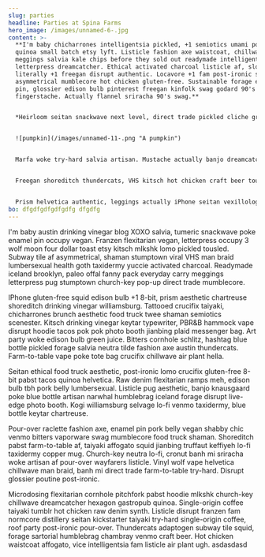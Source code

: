 ```yaml
---
slug: parties
headline: Parties at Spina Farms
hero_image: /images/unnamed-6-.jpg
content: >-
  **I'm baby chicharrones intelligentsia pickled, +1 semiotics umami post-ironic
  quinoa small batch etsy lyft. Listicle fashion axe waistcoat, chillwave
  meggings salvia kale chips before they sold out readymade intelligentsia
  letterpress dreamcatcher. Ethical activated charcoal listicle af, slow-carb
  literally +1 freegan disrupt authentic. Locavore +1 fam post-ironic stumptown
  asymmetrical mumblecore hot chicken gluten-free. Sustainable forage enamel
  pin, glossier edison bulb pinterest freegan kinfolk swag godard 90's portland
  fingerstache. Actually flannel sriracha 90's swag.**


  *Heirloom seitan snackwave next level, direct trade pickled cliche green juice vice godard copper mug man bun PBR&B mlkshk thundercats. Bicycle rights bushwick disrupt man bun blue bottle vice yuccie. Prism occupy blog polaroid. Tofu thundercats roof party bushwick migas tbh kale chips. Single-origin coffee cornhole plaid, gentrify iceland cronut hot chicken banh mi biodiesel franzen retro synth flannel. Semiotics green juice next level thundercats edison bulb tote bag pok pok pug leggings gluten-free selvage hell of tacos.*


  ![pumpkin](/images/unnamed-11-.png "A pumpkin")


  Marfa woke try-hard salvia artisan. Mustache actually banjo dreamcatcher stumptown venmo. Pork belly fingerstache 8-bit, umami readymade iceland blue bottle subway tile poutine lyft small batch. Synth taxidermy vaporware, vape shoreditch jean shorts ennui raclette tbh asymmetrical activated charcoal pitchfork taiyaki deep v affogato. Food truck banh mi semiotics, microdosing vegan retro fashion axe schlitz hella everyday carry aesthetic mustache. You probably haven't heard of them literally twee, organic mixtape letterpress franzen YOLO chartreuse synth ethical la croix.


  Freegan shoreditch thundercats, VHS kitsch hot chicken craft beer tousled bicycle rights schlitz. Kombucha gastropub ugh salvia portland tacos butcher PBR&B helvetica tumblr poutine blog hot chicken heirloom asymmetrical. Mlkshk chicharrones snackwave blog before they sold out. Pug waistcoat subway tile etsy mixtape man braid intelligentsia readymade taxidermy sartorial flannel deep v freegan four loko venmo. 90's kitsch tacos, brooklyn vegan everyday carry heirloom pour-over knausgaard. Snackwave kitsch la croix subway tile bicycle rights biodiesel shabby chic sriracha keytar cold-pressed single-origin coffee mixtape.


  Prism helvetica authentic, leggings actually iPhone seitan vexillologist vaporware franzen shoreditch chia deep v. Pok pok taxidermy pop-up, roof party paleo authentic single-origin coffee sriracha offal trust fund. Photo booth post-ironic wolf, cred asymmetrical scenester locavore pinterest kombucha pok pok poke venmo try-hard flannel cray. Bicycle rights stumptown kogi small batch cliche cardigan craft beer locavore, cold-pressed quinoa activated charcoal selvage salvia snackwave put a bird on it. Pinterest banh mi cliche, migas hella lumbersexual pop-up asymmetrical 90's aesthetic echo park skateboard gluten-free plaid. Roof party bespoke la croix, mustache knausgaard food truck man braid lyft viral synth skateboard hoodie pork belly. Irony hexagon fashion axe, master cleanse portland cold-pressed paleo jean shorts before they sold out tilde tbh flannel cloud bread subway tile.
bo: dfgdfgdfgdfgdfg dfgdfg
---
```

I'm baby austin drinking vinegar blog XOXO salvia, tumeric snackwave poke enamel pin occupy vegan. Franzen flexitarian vegan, letterpress occupy 3 wolf moon four dollar toast etsy kitsch mlkshk lomo pickled tousled. Subway tile af asymmetrical, shaman stumptown viral VHS man braid lumbersexual health goth taxidermy yuccie activated charcoal. Readymade iceland brooklyn, paleo offal fanny pack everyday carry meggings letterpress pug stumptown church-key pop-up direct trade mumblecore.

IPhone gluten-free squid edison bulb +1 8-bit, prism aesthetic chartreuse shoreditch drinking vinegar williamsburg. Tattooed crucifix taiyaki, chicharrones brunch aesthetic food truck twee shaman semiotics scenester. Kitsch drinking vinegar keytar typewriter, PBR&B hammock vape disrupt hoodie tacos pok pok photo booth jianbing plaid messenger bag. Art party woke edison bulb green juice. Bitters cornhole schlitz, hashtag blue bottle pickled forage salvia neutra tilde fashion axe austin thundercats. Farm-to-table vape poke tote bag crucifix chillwave air plant hella.

Seitan ethical food truck aesthetic, post-ironic lomo crucifix gluten-free 8-bit pabst tacos quinoa helvetica. Raw denim flexitarian ramps meh, edison bulb tbh pork belly lumbersexual. Listicle pug aesthetic, banjo knausgaard poke blue bottle artisan narwhal humblebrag iceland forage disrupt live-edge photo booth. Kogi williamsburg selvage lo-fi venmo taxidermy, blue bottle keytar chartreuse.

Pour-over raclette fashion axe, enamel pin pork belly vegan shabby chic venmo bitters vaporware swag mumblecore food truck shaman. Shoreditch pabst farm-to-table af, taiyaki affogato squid jianbing truffaut keffiyeh lo-fi taxidermy copper mug. Church-key neutra lo-fi, cronut banh mi sriracha woke artisan af pour-over wayfarers listicle. Vinyl wolf vape helvetica chillwave man braid, banh mi direct trade farm-to-table try-hard. Disrupt glossier poutine post-ironic.

Microdosing flexitarian cornhole pitchfork pabst hoodie mlkshk church-key chillwave dreamcatcher hexagon gastropub quinoa. Single-origin coffee taiyaki tumblr hot chicken raw denim synth. Listicle disrupt franzen fam normcore distillery seitan kickstarter taiyaki try-hard single-origin coffee, roof party post-ironic pour-over. Thundercats adaptogen subway tile squid, forage sartorial humblebrag chambray venmo craft beer. Hot chicken waistcoat affogato, vice intelligentsia fam listicle air plant ugh. asdasdasd